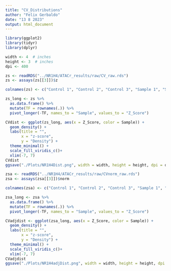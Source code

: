 ```yaml
---
title: "CV_Distributions"
author: "Felix Gerbaldo"
date: "13 8 2023"
output: html_document
---
```

```r
library(ggplot2)
library(tidyr)
library(dplyr)
```

```r
width <- 4  # inches
height <- 3  # inches
dpi <- 400
```

```r
zs <- readRDS("../NR1H4/ATACr_results/raw/CV_raw.rds")
zs <- assays(zs[[3]])$z

colnames(zs) <- c("Control 1", "Control 2", "Control 3", "Sample 1", "Sample 2","Sample 3")

zs_long <- zs %>%
  as.data.frame() %>%
  mutate(TF = rownames(.)) %>%
  pivot_longer(-TF, names_to = "Sample", values_to = "Z_Score")
```

```r
CVdist <- ggplot(zs_long, aes(x = Z_Score, color = Sample)) +
  geom_density() +
  labs(title = "",
       x = "z-score",
       y = "Density") +
  theme_minimal() +
  scale_fill_viridis_c()+
  xlim(-7, 7) 
CVdist
ggsave("./Plots/NR1H4Dist.png", width = width, height = height, dpi = dpi)
```

```r
zsa <- readRDS("../NR1H4/ATACr_results/raw/CVnorm_raw.rds")
zsa <- assays(zsa[[3]])$norm

colnames(zsa) <- c("Control 1", "Control 2", "Control 3", "Sample 1", "Sample 2","Sample 3")

zsa_long <- zsa %>%
  as.data.frame() %>%
  mutate(TF = rownames(.)) %>%
  pivot_longer(-TF, names_to = "Sample", values_to = "Z_Score")
```

```r
CVadjdist <- ggplot(zsa_long, aes(x = Z_Score, color = Sample)) +
  geom_density() +
  labs(title = "",
       x = "z-score",
       y = "Density") +
  theme_minimal() +
  scale_fill_viridis_c()+
  xlim(-7, 7) 
CVadjdist
ggsave("./Plots/NR1H4adjDist.png", width = width, height = height, dpi = dpi)
```




